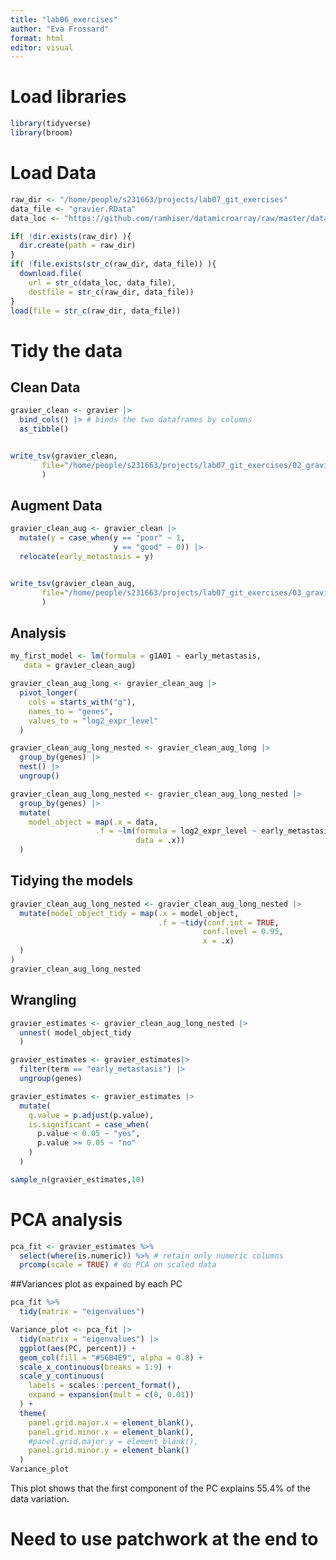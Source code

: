 ```yaml
---
title: "lab06_exercises"
author: "Eva Frossard"
format: html
editor: visual
---
```

# Load libraries

```r
library(tidyverse)
library(broom)
```

# Load Data

```r
raw_dir <- "/home/people/s231663/projects/lab07_git_exercises"
data_file <- "gravier.RData"
data_loc <- "https://github.com/ramhiser/datamicroarray/raw/master/data/"

if( !dir.exists(raw_dir) ){
  dir.create(path = raw_dir)
}
if( !file.exists(str_c(raw_dir, data_file)) ){
  download.file(
    url = str_c(data_loc, data_file),
    destfile = str_c(raw_dir, data_file))
}
load(file = str_c(raw_dir, data_file))
```


# Tidy the data
## Clean Data

```r
gravier_clean <- gravier |>
  bind_cols() |> # binds the two dataframes by columns
  as_tibble()


write_tsv(gravier_clean, 
       file="/home/people/s231663/projects/lab07_git_exercises/02_gravier_clean.tsv.gz"
       )
```

## Augment Data


```r
gravier_clean_aug <- gravier_clean |>
  mutate(y = case_when(y == "poor" ~ 1,
                       y == "good" ~ 0)) |> 
  relocate(early_metastasis = y)


write_tsv(gravier_clean_aug, 
       file="/home/people/s231663/projects/lab07_git_exercises/03_gravier_clean_aug.tsv.gz"
       )
```

## Analysis


```r
my_first_model <- lm(formula = g1A01 ~ early_metastasis,
   data = gravier_clean_aug)


```


```r
gravier_clean_aug_long <- gravier_clean_aug |> 
  pivot_longer(
    cols = starts_with("g"),
    names_to = "genes",
    values_to = "log2_expr_level"
  )

```
```r
gravier_clean_aug_long_nested <- gravier_clean_aug_long |> 
  group_by(genes) |> 
  nest() |> 
  ungroup()

```


```r
gravier_clean_aug_long_nested <- gravier_clean_aug_long_nested |> 
  group_by(genes) |> 
  mutate(
    model_object = map(.x = data,
                   .f = ~lm(formula = log2_expr_level ~ early_metastasis,
                            data = .x))
  )
```

## Tidying the models

```r
gravier_clean_aug_long_nested <- gravier_clean_aug_long_nested |> 
  mutate(model_object_tidy = map(.x = model_object,
                                 .f = ~tidy(conf.int = TRUE,
                                           conf.level = 0.95,
                                           x = .x)
  )
)
gravier_clean_aug_long_nested

```

## Wrangling

```r
gravier_estimates <- gravier_clean_aug_long_nested |> 
  unnest( model_object_tidy
  )

```

```r
gravier_estimates <- gravier_estimates|> 
  filter(term == "early_metastasis") |> 
  ungroup(genes)


```

```r
gravier_estimates <- gravier_estimates |> 
  mutate(
    q.value = p.adjust(p.value),
    is.significant = case_when(
      p.value < 0.05 ~ "yes",
      p.value >= 0.05 ~ "no"
    )
  )

sample_n(gravier_estimates,10)

```

# PCA analysis 
```r
pca_fit <- gravier_estimates %>% 
  select(where(is.numeric)) %>% # retain only numeric columns
  prcomp(scale = TRUE) # do PCA on scaled data

```





##Variances plot as expained by each PC

```r
pca_fit %>%
  tidy(matrix = "eigenvalues")
```


```r
Variance_plot <- pca_fit |> 
  tidy(matrix = "eigenvalues") |> 
  ggplot(aes(PC, percent)) +
  geom_col(fill = "#56B4E9", alpha = 0.8) +
  scale_x_continuous(breaks = 1:9) +
  scale_y_continuous(
    labels = scales::percent_format(),
    expand = expansion(mult = c(0, 0.01))
  ) +
  theme(
    panel.grid.major.x = element_blank(),
    panel.grid.minor.x = element_blank(),
    #panel.grid.major.y = element_blank(),
    panel.grid.minor.y = element_blank()
  )
Variance_plot
```
This plot shows that the first component of the PC explains 55.4% of the data variation.

# Need to use patchwork at the end to 
```r
```


